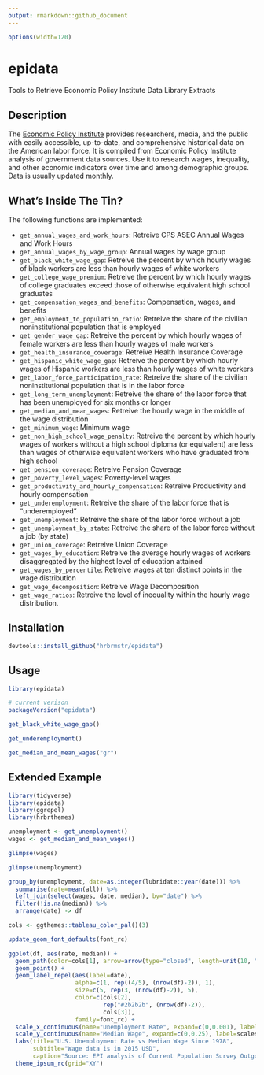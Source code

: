 ```yaml
---
output: rmarkdown::github_document
---
```


```r
options(width=120)
```

<!-- [![Travis-CI Build Status](https://travis-ci.org/hrbrmstr/epidata.svg?branch=master)](https://travis-ci.org/hrbrmstr/epidata) -->

# epidata

Tools to Retrieve Economic Policy Institute Data Library Extracts

## Description 

The [Economic Policy Institute](http://www.epi.org/data/) provides researchers, media, and the public with easily accessible, up-to-date, and comprehensive historical data on the American labor force. It is compiled from Economic Policy Institute analysis of government data sources. Use it to research wages, inequality, and other economic indicators over time and among demographic groups. Data is usually updated monthly.

## What's Inside The Tin?

The following functions are implemented:

- `get_annual_wages_and_work_hours`:	Retreive CPS ASEC Annual Wages and Work Hours
- `get_annual_wages_by_wage_group`:	Annual wages by wage group
- `get_black_white_wage_gap`:	Retreive the percent by which hourly wages of black workers are less than hourly wages of white workers
- `get_college_wage_premium`:	Retreive the percent by which hourly wages of college graduates exceed those of otherwise equivalent high school graduates
- `get_compensation_wages_and_benefits`:	Compensation, wages, and benefits
- `get_employment_to_population_ratio`:	Retreive the share of the civilian noninstitutional population that is employed
- `get_gender_wage_gap`:	Retreive the percent by which hourly wages of female workers are less than hourly wages of male workers
- `get_health_insurance_coverage`:	Retreive Health Insurance Coverage
- `get_hispanic_white_wage_gap`:	Retreive the percent by which hourly wages of Hispanic workers are less than hourly wages of white workers
- `get_labor_force_participation_rate`:	Retreive the share of the civilian noninstitutional population that is in the labor force
- `get_long_term_unemployment`:	Retreive the share of the labor force that has been unemployed for six months or longer
- `get_median_and_mean_wages`:	Retreive the hourly wage in the middle of the wage distribution
- `get_minimum_wage`:	Minimum wage
- `get_non_high_school_wage_penalty`:	Retreive the percent by which hourly wages of workers without a high school diploma (or equivalent) are less than wages of otherwise equivalent workers who have graduated from high school
- `get_pension_coverage`:	Retreive Pension Coverage
- `get_poverty_level_wages`:	Poverty-level wages
- `get_productivity_and_hourly_compensation`:	Retreive Productivity and hourly compensation
- `get_underemployment`:	Retreive the share of the labor force that is "underemployed"
- `get_unemployment`:	Retreive the share of the labor force without a job
- `get_unemployment_by_state`:	Retreive the share of the labor force without a job (by state)
- `get_union_coverage`:	Retreive Union Coverage
- `get_wages_by_education`:	Retreive the average hourly wages of workers disaggregated by the highest level of education attained
- `get_wages_by_percentile`:	Retreive wages at ten distinct points in the wage distribution
- `get_wage_decomposition`:	Retreive Wage Decomposition
- `get_wage_ratios`:	Retreive the level of inequality within the hourly wage distribution.

## Installation

```r
devtools::install_github("hrbrmstr/epidata")
```

## Usage

```r
library(epidata)

# current verison
packageVersion("epidata")

get_black_white_wage_gap()

get_underemployment()

get_median_and_mean_wages("gr")
```

## Extended Example

```r
library(tidyverse)
library(epidata)
library(ggrepel)
library(hrbrthemes)

unemployment <- get_unemployment()
wages <- get_median_and_mean_wages()

glimpse(wages)

glimpse(unemployment)

group_by(unemployment, date=as.integer(lubridate::year(date))) %>%
  summarise(rate=mean(all)) %>%
  left_join(select(wages, date, median), by="date") %>%
  filter(!is.na(median)) %>%
  arrange(date) -> df

cols <- ggthemes::tableau_color_pal()(3)

update_geom_font_defaults(font_rc)

ggplot(df, aes(rate, median)) +
  geom_path(color=cols[1], arrow=arrow(type="closed", length=unit(10, "points"))) +
  geom_point() +
  geom_label_repel(aes(label=date),
                   alpha=c(1, rep((4/5), (nrow(df)-2)), 1),
                   size=c(5, rep(3, (nrow(df)-2)), 5),
                   color=c(cols[2],
                           rep("#2b2b2b", (nrow(df)-2)),
                           cols[3]),
                   family=font_rc) +
  scale_x_continuous(name="Unemployment Rate", expand=c(0,0.001), label=scales::percent) +
  scale_y_continuous(name="Median Wage", expand=c(0,0.25), label=scales::dollar) +
  labs(title="U.S. Unemployment Rate vs Median Wage Since 1978",
       subtitle="Wage data is in 2015 USD",
       caption="Source: EPI analysis of Current Population Survey Outgoing Rotation Group microdata") +
  theme_ipsum_rc(grid="XY")
```
